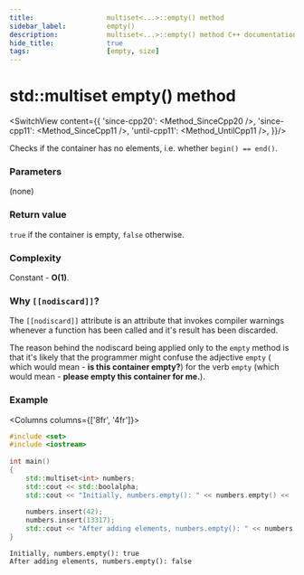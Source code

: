 ```yaml
---
title:					multiset<...>::empty() method
sidebar_label:			empty()
description:			multiset<...>::empty() method C++ documentation
hide_title:				true
tags:					[empty, size]
---
```



<!----------------- Codes ---------------------->


# std::multiset empty() method

<SwitchView content={{
        'since-cpp20': <Method_SinceCpp20 />,
        'since-cpp11': <Method_SinceCpp11 />,
        'until-cpp11': <Method_UntilCpp11 />,
    }}/>


Checks if the container has no elements, i.e. whether `begin() == end()`.

### Parameters

(none)

### Return value

`true` if the container is empty, `false` otherwise.

### Complexity

Constant - **O(1)**.

### Why `[[nodiscard]]`?

The `[[nodiscard]]` attribute is an attribute that invokes compiler warnings whenever
a function has been called and it's result has been discarded.

The reason behind the nodiscard being applied only to the `empty` method is that
it's likely that the programmer might confuse the adjective `empty` (
which would mean - **is this container empty?**) for the verb `empty` (which would mean - **please empty this container for me.**).

### Example

<Columns columns={['8fr', '4fr']}>
<div>

```cpp title='Main.cpp' showLineNumbers
#include <set>
#include <iostream>
 
int main()
{
    std::multiset<int> numbers;
    std::cout << std::boolalpha;
    std::cout << "Initially, numbers.empty(): " << numbers.empty() << '\n';
 
    numbers.insert(42);
    numbers.insert(13317); 
    std::cout << "After adding elements, numbers.empty(): " << numbers.empty() << '\n';
}
```

</div>
<div>

```plaintext title="Output"
Initially, numbers.empty(): true
After adding elements, numbers.empty(): false
```

</div>
</Columns>
